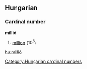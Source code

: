 ==Hungarian==
===Cardinal number===
'''millió'''
# [[million]] (<math>10^6</math>)

[[Category:Hungarian cardinal numbers]]
[[hu:millió]]